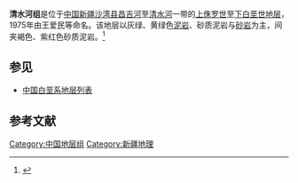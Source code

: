 {{Infobox rockunit
| name           = 清水河组
| period         = 下白垩世
| age            = 
| image          = 
| imagesize      = 
| caption        = 
| type           = [[组_(地质学)|组]]
| prilithology   = 灰绿、黄绿色[[泥岩|泥岩]]、砂质泥岩与[[砂岩|砂岩]]
| otherlithology = 褐色、紫红色砂质泥岩
| namedfor       = 
| namedby        = 王爱民等
| region         = [[新疆|新疆]][[沙湾县|沙湾县]][[昌吉河|昌吉河]]至[[清水河|清水河]]一带
| country        = {{PRC}}
| coordinates    =
| unitof         =
| subunits       = 
| underlies      = [[呼图壁河组|呼图壁河组]]
| overlies       = [[喀拉扎组|喀拉扎组]]
| thickness      = 
| extent         =
| area           = 
| map            = 
| map_caption    = 
}}
'''清水河组'''是位于[[中国|中国]][[新疆|新疆]][[沙湾县|沙湾县]][[昌吉河|昌吉河]]至[[清水河|清水河]]一带的[[上侏罗世|上侏罗世]]至[[下白垩世|下白垩世]][[地层|地层]]，1975年由王爱民等命名。该地层以灰绿、黄绿色[[泥岩|泥岩]]、砂质泥岩与[[砂岩|砂岩]]为主，间夹褐色、紫红色砂质泥岩。<ref>{{cite book | title=《中国岩石地层辞典》 | publisher=中国地质大学出版社 | author=高振家、陈克强、魏家庸 | year=2000}}</ref>

== 参见 ==
* [[中国白垩系地层列表|中国白垩系地层列表]]

== 参考文献 ==
{{Reflist}}

{{地质小作品}}

[[Category:中国地层组|Category:中国地层组]]
[[Category:新疆地理|Category:新疆地理]]